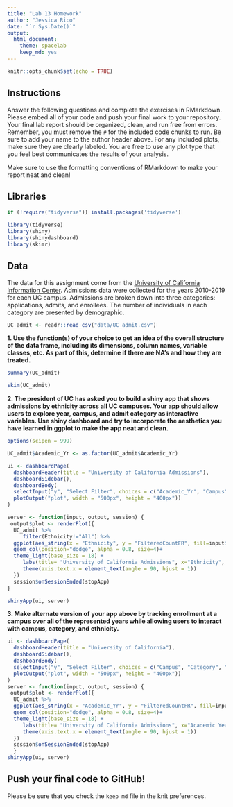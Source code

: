 ```yaml
---
title: "Lab 13 Homework"
author: "Jessica Rico"
date: "`r Sys.Date()`"
output:
  html_document: 
    theme: spacelab
    keep_md: yes
---
```


```r
knitr::opts_chunk$set(echo = TRUE)
```

## Instructions
Answer the following questions and complete the exercises in RMarkdown. Please embed all of your code and push your final work to your repository. Your final lab report should be organized, clean, and run free from errors. Remember, you must remove the `#` for the included code chunks to run. Be sure to add your name to the author header above. For any included plots, make sure they are clearly labeled. You are free to use any plot type that you feel best communicates the results of your analysis.  

Make sure to use the formatting conventions of RMarkdown to make your report neat and clean!  

## Libraries
```r
if (!require("tidyverse")) install.packages('tidyverse')
```

```r
library(tidyverse)
library(shiny)
library(shinydashboard)
library(skimr)
```

## Data
The data for this assignment come from the [University of California Information Center](https://www.universityofcalifornia.edu/infocenter). Admissions data were collected for the years 2010-2019 for each UC campus. Admissions are broken down into three categories: applications, admits, and enrollees. The number of individuals in each category are presented by demographic.  
```r
UC_admit <- readr::read_csv("data/UC_admit.csv")
```

**1. Use the function(s) of your choice to get an idea of the overall structure of the data frame, including its dimensions, column names, variable classes, etc. As part of this, determine if there are NA's and how they are treated.**  

```r
summary(UC_admit)
```
```r
skim(UC_admit)
```

**2. The president of UC has asked you to build a shiny app that shows admissions by ethnicity across all UC campuses. Your app should allow users to explore year, campus, and admit category as interactive variables. Use shiny dashboard and try to incorporate the aesthetics you have learned in ggplot to make the app neat and clean.**


```r
options(scipen = 999)
```

```r
UC_admit$Academic_Yr <- as.factor(UC_admit$Academic_Yr)
```

```r
ui <- dashboardPage(
  dashboardHeader(title = "University of California Admissions"),
  dashboardSidebar(),
  dashboardBody(
  selectInput("y", "Select Filter", choices = c("Academic_Yr", "Campus", "Category"), selected = "Academic_Yr"),
  plotOutput("plot", width = "500px", height = "400px"))
)

server <- function(input, output, session) { 
 output$plot <- renderPlot({
  UC_admit %>% 
     filter(Ethnicity!="All") %>% 
  ggplot(aes_string(x = "Ethnicity", y = "FilteredCountFR", fill=input$y)) +
  geom_col(position="dodge", alpha = 0.8, size=4)+
  theme_light(base_size = 18) + 
     labs(title= "University of California Admissions", x="Ethnicity", y="Number Students Admitted", fill = "Legend")+
     theme(axis.text.x = element_text(angle = 90, hjust = 1))
  })
  session$onSessionEnded(stopApp)
}

shinyApp(ui, server)
```

**3. Make alternate version of your app above by tracking enrollment at a campus over all of the represented years while allowing users to interact with campus, category, and ethnicity.**

```r
ui <- dashboardPage(
  dashboardHeader(title = "University of California"),
  dashboardSidebar(),
  dashboardBody(
  selectInput("y", "Select Filter", choices = c("Campus", "Category", "Ethnicity"), selected = "Campus"),
  plotOutput("plot", width = "500px", height = "400px"))
)
server <- function(input, output, session) { 
 output$plot <- renderPlot({
  UC_admit %>% 
  ggplot(aes_string(x = "Academic_Yr", y = "FilteredCountFR", fill=input$y)) +
  geom_col(position="dodge", alpha = 0.8, size=4)+
  theme_light(base_size = 18) + 
     labs(title= "University of California Admissions", x="Academic Year", y="Number Students Admitted", fill = "Legend")+
     theme(axis.text.x = element_text(angle = 90, hjust = 1))
  })
  session$onSessionEnded(stopApp)
  }
shinyApp(ui, server)
```

## Push your final code to GitHub!
Please be sure that you check the `keep md` file in the knit preferences. 